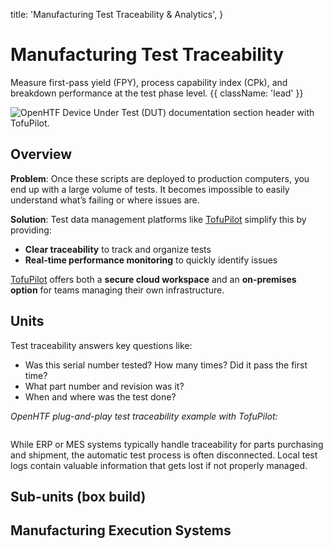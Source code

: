   title: 'Manufacturing Test Traceability & Analytics',
}

# Manufacturing Test Traceability

Measure first-pass yield (FPY), process capability index (CPk), and breakdown performance at the test phase level. {{ className: 'lead' }}

<Image
  src="/tofupilot-traceability-header.png"
  alt="OpenHTF Device Under Test (DUT) documentation section header with TofuPilot."
/>

## Overview

**Problem**: Once these scripts are deployed to production computers, you end up with a large volume of tests. It becomes impossible to easily understand what’s failing or where issues are.

**Solution**: Test data management platforms like [TofuPilot](https://tofupilot.com) simplify this by providing:

- **Clear traceability** to track and organize tests
- **Real-time performance monitoring** to quickly identify issues

[TofuPilot](https://tofupilot.com) offers both a **secure cloud workspace** and an **on-premises option** for teams managing their own infrastructure.

## Units

Test traceability answers key questions like:

- Was this serial number tested? How many times? Did it pass the first time?
- What part number and revision was it?
- When and where was the test done?

_OpenHTF plug-and-play test traceability example with TofuPilot:_

<Image src="/tofupilot-traceability-light.png" alt="" withDarkMode />

While ERP or MES systems typically handle traceability for parts purchasing and shipment, the automatic test process is often disconnected. Local test logs contain valuable information that gets lost if not properly managed.

## Sub-units (box build)

## Manufacturing Execution Systems
